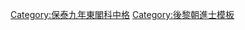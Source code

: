 {{Navbox
|name = 保泰九年東閣科中格榜
|title = [[後黎朝進士列表|保泰九年（1728年）東閣科中格榜]]
|titlestyle = background-color:#FFD700;
|image =
|style = width:100%;text-align:center; 
|groupstyle = text-align:center; background-color:#FFD700;
|liststyle = text-align:center;
|state = {{{state<includeonly>|collapsed</includeonly>}}}

|group1 = 第一中格<br>共1名
|list1 = '''[[范謙益]]'''

|group2 = 第二中格<br>共1名
|list2 = [[武公鎮]]

|group3 = 第三中格<br>共1名
|list3 = [[阮公寀]]

|belowstyle = text-align: center; background-color:#FFD700;
|below='''前一科：[[Template:保泰八年丁未科庭試進士榜|保泰八年丁未科]]　'''·'''　後一科：[[Template:永慶三年辛亥科庭試進士榜|永慶三年辛亥科]]'''
}}
[[Category:保泰九年東閣科中格]]
<noinclude>[[Category:保泰九年東閣科中格| ]]
[[Category:後黎朝進士模板]]</noinclude>